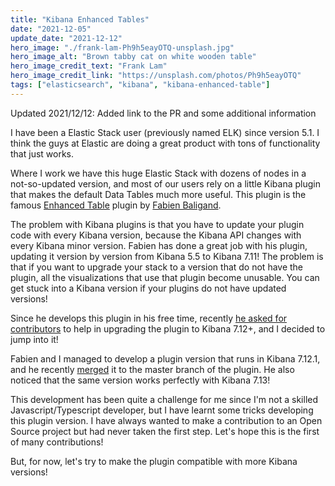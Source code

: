 ```yaml
---
title: "Kibana Enhanced Tables"
date: "2021-12-05"
update_date: "2021-12-12"
hero_image: "./frank-lam-Ph9h5eayOTQ-unsplash.jpg"
hero_image_alt: "Brown tabby cat on white wooden table"
hero_image_credit_text: "Frank Lam"
hero_image_credit_link: "https://unsplash.com/photos/Ph9h5eayOTQ"
tags: ["elasticsearch", "kibana", "kibana-enhanced-table"]
---
```


Updated 2021/12/12: Added link to the PR and some additional information

I have been a Elastic Stack user (previously named ELK) since version 5.1. 
I think the guys at Elastic are doing a great product with tons of functionality that just works.

Where I work we have this huge Elastic Stack with dozens of nodes in a not-so-updated version, and 
most of our users rely on a little Kibana plugin that makes the default Data Tables much more useful.
This plugin is the famous [Enhanced Table](https://github.com/fbaligand/kibana-enhanced-table) plugin by 
[Fabien Baligand](https://github.com/fbaligand).

The problem with Kibana plugins is that you have to update your plugin code with every Kibana version, 
because the Kibana API changes with every Kibana minor version. Fabien has done a great job with his plugin,
updating it version by version from Kibana 5.5 to Kibana 7.11! The problem is that if you want to upgrade your
stack to a version that do not have the plugin, all the visualizations that use that plugin become unusable.
You can get stuck into a Kibana version if your plugins do not have updated versions!

Since he develops this plugin in his free time, recently 
[he asked for contributors](https://github.com/fbaligand/kibana-enhanced-table/issues/197#issuecomment-893396944) 
to help in upgrading the plugin to Kibana 7.12+, and I decided to jump into it!

Fabien and I managed to develop a plugin version that runs in Kibana 7.12.1, and he recently [merged](https://github.com/fbaligand/kibana-enhanced-table/pull/230) 
it to the master branch of the plugin. He also noticed that the same version works perfectly with Kibana 7.13!

This development has been quite a challenge for me since I'm not a skilled Javascript/Typescript developer, but I 
have learnt some tricks developing this plugin version. I have always wanted to make a contribution to an Open Source 
project but had never taken the first step. Let's hope this is the first of many contributions!

But, for now, let's try to make the plugin compatible with more Kibana versions!
